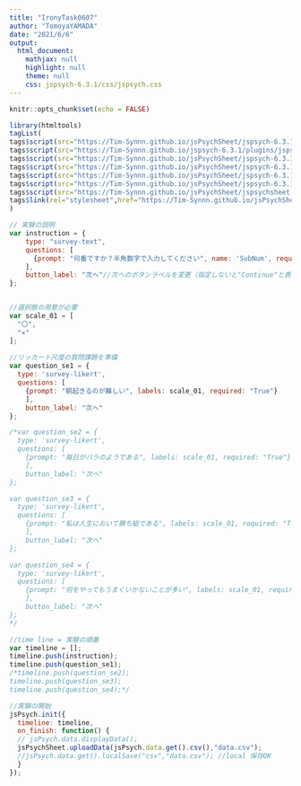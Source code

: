 ---
title: "IronyTask0607"
author: "TomoyaYAMADA"
date: "2021/6/6"
output:
  html_document:
    mathjax: null
    highlight: null
    theme: null
    css: jspsych-6.3.1/css/jspsych.css
---

```{r setup, include=FALSE}
knitr::opts_chunk$set(echo = FALSE)
```

```{r}
library(htmltools)
tagList(
tags$script(src="https://Tim-Synnn.github.io/jsPsychSheet/jspsych-6.3.1/jspsych.js"),
tags$script(src="https://Tim-Synnn.github.io/jspsych-6.3.1/plugins/jspsych-html-keyboard-response.js"),
tags$script(src="https://Tim-Synnn.github.io/jsPsychSheet/jspsych-6.3.1/plugins/jspsych-instructions.js"),
tags$script(src="https://Tim-Synnn.github.io/jsPsychSheet/jspsych-6.3.1/plugins/jspsych-survey-text.js"),
tags$script(src="https://Tim-Synnn.github.io/jsPsychSheet/jspsych-6.3.1/plugins/jspsych-survey-likert.js"),
tags$script(src="https://Tim-Synnn.github.io/jsPsychSheet/jspsych-6.3.1/plugins/jspsych-survey-multi-choice.js"),
tags$script(src="https://Tim-Synnn.github.io/jsPsychSheet/jspsychsheet.js"),
tags$link(rel="stylesheet",href="https://Tim-Synnn.github.io/jsPsychSheet/jspsychsheet.css")
)
```


```{js}
// 実験の説明
var instruction = {
    type: "survey-text",
    questions: [
      {prompt: "何番ですか？半角数字で入力してください", name: 'SubNum', required:"True"}
    ],
    button_label: "次へ"//次へのボタンラベルを変更（指定しないと"Continue"と表示される）
};


//選択肢の用意が必要
var scale_01 = [
  "〇", 
  "✕"
];
 
//リッカート尺度の質問課題を準備
var question_se1 = {
  type: 'survey-likert',
  questions: [
    {prompt: "朝起きるのが難しい", labels: scale_01, required: "True"}
    ],
    button_label: "次へ"
};

/*var question_se2 = {
  type: 'survey-likert',
  questions: [
    {prompt: "毎日がバラのようである", labels: scale_01, required: "True"}
    ],
    button_label: "次へ"
};

var question_se3 = {
  type: 'survey-likert',
  questions: [
    {prompt: "私は人生において勝ち組である", labels: scale_01, required: "True"}
    ],
    button_label: "次へ"
};

var question_se4 = {
  type: 'survey-likert',
  questions: [
    {prompt: "何をやってもうまくいかないことが多い", labels: scale_01, required: "True"}
    ],
    button_label: "次へ"
};
*/

//time line = 実験の順番
var timeline = [];
timeline.push(instruction);
timeline.push(question_se1);
/*timeline.push(question_se2);
timeline.push(question_se3);
timeline.push(question_se4);*/

//実験の開始
jsPsych.init({
  timeline: timeline,
  on_finish: function() {
  // jsPsych.data.displayData();
  jsPsychSheet.uploadData(jsPsych.data.get().csv(),"data.csv");
  //jsPsych.data.get().localSave("csv","data.csv"); //local 保存OK
  }
});
```
